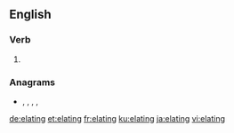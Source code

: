 ==English==

===Verb===
{{head|en|present participle}}

# {{present participle of|elate|lang=en|nocat=1}}

===Anagrams===
* {{l|en|atingle}}, {{l|en|gelatin}}, {{l|en|genital}}, {{l|en|tag line}}, {{l|en|tagline}}

[[de:elating]]
[[et:elating]]
[[fr:elating]]
[[ku:elating]]
[[ja:elating]]
[[vi:elating]]
